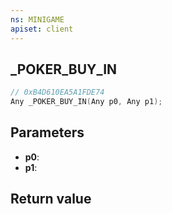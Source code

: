 ```yaml
---
ns: MINIGAME
apiset: client
---
```

## _POKER_BUY_IN

```c
// 0xB4D610EA5A1FDE74
Any _POKER_BUY_IN(Any p0, Any p1);
```


## Parameters
* **p0**:
* **p1**:

## Return value